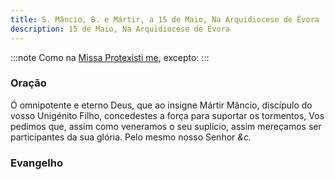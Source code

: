 ```yaml
---
title: S. Mâncio, B. e Mártir, a 15 de Maio, Na Arquidiocese de Évora
description: 15 de Maio, Na Arquidiocese de Évora
---
```



:::note
Como na [Missa Protexísti me](/missal/comum/9martir), excepto:
:::

### Oração

Ó omnipotente e eterno Deus, que ao insigne Mártir Mâncio, discípulo do
vosso Unigénito Filho, concedestes a força para suportar os tormentos, Vos
pedimos que, assim como veneramos o seu suplício, assim mereçamos ser
participantes da sua glória. Pelo mesmo nosso Senhor <em>&c.</em>

### Evangelho

<LinkCard title="Missa S. Tito" href="/missal/santos/02-06-1#evangelho" />
